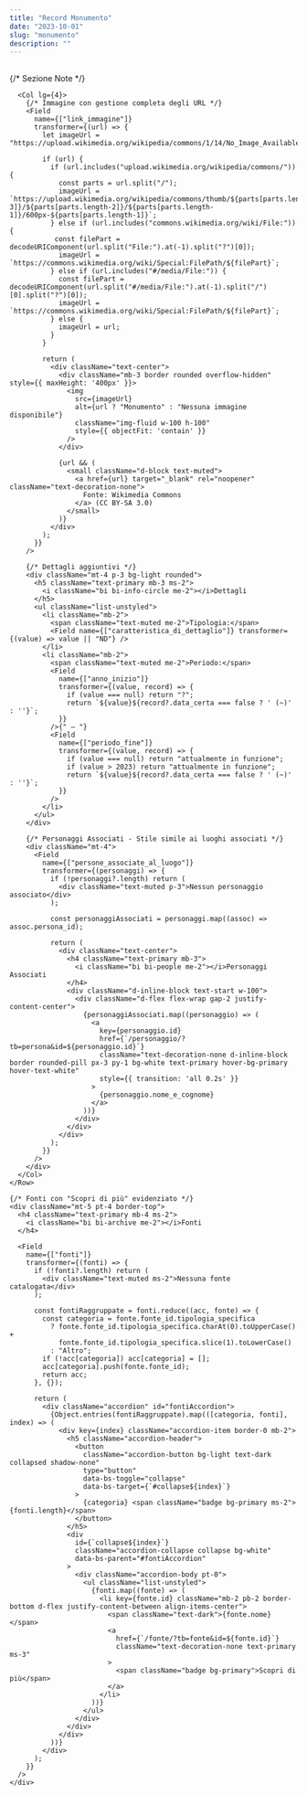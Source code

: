 ```yaml
---
title: "Record Monumento"
date: "2023-10-01"
slug: "monumento"
description: ""
---
```




<Record>
<div className="p-3 text-white bg-primary rounded-top border-top border-5 border-danger">
  <div className="ms-3">
    <h2 className="mb-1">
      <Field name={["nome_luogo"]} />
    </h2>
    <div className="fs-5">
      <Field name={["tipo_monumento"]} />
    </div>
  </div>
</div>

  <div className="p-4 bg-white border rounded-bottom shadow-sm">
    <Row className="g-4">
      <Col lg={8}>
        {/* Sezione Note */}
        <div className="p-4 border rounded bg-light">
          <Field name={["note"]} />
        </div>
      </Col>

      <Col lg={4}>
        {/* Immagine con gestione completa degli URL */}
        <Field
          name={["link_immagine"]}
          transformer={(url) => {
            let imageUrl = "https://upload.wikimedia.org/wikipedia/commons/1/14/No_Image_Available.jpg";
            
            if (url) {
              if (url.includes("upload.wikimedia.org/wikipedia/commons/")) {
                const parts = url.split("/");
                imageUrl = `https://upload.wikimedia.org/wikipedia/commons/thumb/${parts[parts.length-3]}/${parts[parts.length-2]}/${parts[parts.length-1]}/600px-${parts[parts.length-1]}`;
              } else if (url.includes("commons.wikimedia.org/wiki/File:")) {
               const filePart = decodeURIComponent(url.split("File:").at(-1).split("?")[0]);
                imageUrl = `https://commons.wikimedia.org/wiki/Special:FilePath/${filePart}`;
              } else if (url.includes("#/media/File:")) {
                const filePart = decodeURIComponent(url.split("#/media/File:").at(-1).split("/")[0].split("?")[0]);
                imageUrl = `https://commons.wikimedia.org/wiki/Special:FilePath/${filePart}`;
              } else {
                imageUrl = url;
              }
            }

            return (
              <div className="text-center">
                <div className="mb-3 border rounded overflow-hidden" style={{ maxHeight: '400px' }}>
                  <img
                    src={imageUrl}
                    alt={url ? "Monumento" : "Nessuna immagine disponibile"}
                    className="img-fluid w-100 h-100"
                    style={{ objectFit: 'contain' }}
                  />
                </div>
                
                {url && (
                  <small className="d-block text-muted">
                    <a href={url} target="_blank" rel="noopener" className="text-decoration-none">
                      Fonte: Wikimedia Commons
                    </a> (CC BY-SA 3.0)
                  </small>
                )}
              </div>
            );
          }}
        />

        {/* Dettagli aggiuntivi */}
        <div className="mt-4 p-3 bg-light rounded">
          <h5 className="text-primary mb-3 ms-2">
            <i className="bi bi-info-circle me-2"></i>Dettagli
          </h5>
          <ul className="list-unstyled">
            <li className="mb-2">
              <span className="text-muted me-2">Tipologia:</span>
              <Field name={["caratteristica_di_dettaglio"]} transformer={(value) => value || "ND"} />
            </li>
            <li className="mb-2">
              <span className="text-muted me-2">Periodo:</span>
              <Field 
                name={["anno_inizio"]} 
                transformer={(value, record) => {
                  if (value === null) return "?";
                  return `${value}${record?.data_certa === false ? ' (~)' : ''}`;
                }} 
              />{" — "}
              <Field 
                name={["periodo_fine"]} 
                transformer={(value, record) => {
                  if (value === null) return "attualmente in funzione";
                  if (value > 2023) return "attualmente in funzione";
                  return `${value}${record?.data_certa === false ? ' (~)' : ''}`;
                }} 
              />
            </li>
          </ul>
        </div>

        {/* Personaggi Associati - Stile simile ai luoghi associati */}
        <div className="mt-4">
          <Field 
            name={["persone_associate_al_luogo"]}
            transformer={(personaggi) => {
              if (!personaggi?.length) return (
                <div className="text-muted p-3">Nessun personaggio associato</div>
              );

              const personaggiAssociati = personaggi.map((assoc) => assoc.persona_id);
              
              return (
                <div className="text-center">
                  <h4 className="text-primary mb-3">
                    <i className="bi bi-people me-2"></i>Personaggi Associati
                  </h4>
                  <div className="d-inline-block text-start w-100">
                    <div className="d-flex flex-wrap gap-2 justify-content-center">
                      {personaggiAssociati.map((personaggio) => (
                        <a 
                          key={personaggio.id}
                          href={`/personaggio/?tb=persona&id=${personaggio.id}`}
                          className="text-decoration-none d-inline-block border rounded-pill px-3 py-1 bg-white text-primary hover-bg-primary hover-text-white"
                          style={{ transition: 'all 0.2s' }}
                        >
                          {personaggio.nome_e_cognome}
                        </a>
                      ))}
                    </div>
                  </div>
                </div>
              );
            }}
          />
        </div>
      </Col>
    </Row>

    {/* Fonti con "Scopri di più" evidenziato */}
    <div className="mt-5 pt-4 border-top">
      <h4 className="text-primary mb-4 ms-2">
        <i className="bi bi-archive me-2"></i>Fonti
      </h4>
      
      <Field 
        name={["fonti"]}
        transformer={(fonti) => {
          if (!fonti?.length) return (
            <div className="text-muted ms-2">Nessuna fonte catalogata</div>
          );

          const fontiRaggruppate = fonti.reduce((acc, fonte) => {
            const categoria = fonte.fonte_id.tipologia_specifica 
              ? fonte.fonte_id.tipologia_specifica.charAt(0).toUpperCase() + 
                fonte.fonte_id.tipologia_specifica.slice(1).toLowerCase()
              : "Altro";
            if (!acc[categoria]) acc[categoria] = [];
            acc[categoria].push(fonte.fonte_id);
            return acc;
          }, {});

          return (
            <div className="accordion" id="fontiAccordion">
              {Object.entries(fontiRaggruppate).map(([categoria, fonti], index) => (
                <div key={index} className="accordion-item border-0 mb-2">
                  <h5 className="accordion-header">
                    <button 
                      className="accordion-button bg-light text-dark collapsed shadow-none" 
                      type="button" 
                      data-bs-toggle="collapse" 
                      data-bs-target={`#collapse${index}`}
                    >
                      {categoria} <span className="badge bg-primary ms-2">{fonti.length}</span>
                    </button>
                  </h5>
                  <div 
                    id={`collapse${index}`} 
                    className="accordion-collapse collapse bg-white"
                    data-bs-parent="#fontiAccordion"
                  >
                    <div className="accordion-body pt-0">
                      <ul className="list-unstyled">
                        {fonti.map((fonte) => (
                          <li key={fonte.id} className="mb-2 pb-2 border-bottom d-flex justify-content-between align-items-center">
                            <span className="text-dark">{fonte.nome}</span>
                            <a 
                              href={`/fonte/?tb=fonte&id=${fonte.id}`}
                              className="text-decoration-none text-primary ms-3"
                            >
                              <span className="badge bg-primary">Scopri di più</span>
                            </a>
                          </li>
                        ))}
                      </ul>
                    </div>
                  </div>
                </div>
              ))}
            </div>
          );
        }}
      />
    </div>
  </div>
</Record>

  <Collabora />


